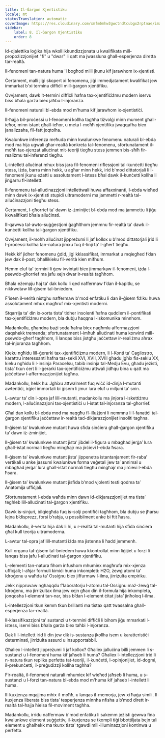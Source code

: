 ```yaml
---
title: Il-Ġargon Xjentistiku
locale: mt
statusTranslation: automatic
coverImage: https://res.cloudinary.com/xmfm6mhw3gwctndtcubgx2rptnae/image/upload/v1741354419/small_cover_la_gran_rebelion_28716e29d2.webp
sidebar:
    label: 8. Il-Ġargon Xjentistiku
    order: 8
---
```

Id-djalettika loġika hija wkoll ikkundizzjonata u kwalifikata mill-propożizzjonijiet "fi" u "dwar" li qatt ma jwassluna għall-esperjenza diretta tar-realtà.

Il-fenomeni tan-natura huma 'l bogħod milli jkunu kif jarawhom ix-xjentisti.

Ċertament, malli jiġi skopert xi fenomenu, jiġi immedjatament kwalifikat jew immarkat b'xi terminu diffiċli mill-ġargon xjentifiku.

Ovvjament, dawk it-termini diffiċli ħafna tax-xjentifiċiżmu modern iservu biss bħala garża biex jaħbu l-injoranza.

Il-fenomeni naturali bl-ebda mod m'huma kif jarawhom ix-xjentistiċi.

Il-ħajja bil-proċessi u l-fenomeni kollha tagħha tiżvolġi minn mument għall-ieħor, minn istant għall-ieħor, u meta l-moħħ xjentifiku jwaqqafha biex janalizzaha, fil-fatt joqtolha.

Kwalunkwe inferenza meħuda minn kwalunkwe fenomenu naturali bl-ebda mod ma hija ugwali għar-realtà konkreta tal-fenomenu, sfortunatament il-moħħ tax-xjenzat alluċinat mit-teoriji tiegħu stess jemmen bis-sħiħ fir-realiżmu tal-inferenzi tiegħu.

L-intellett alluċinat mhux biss jara fil-fenomeni riflessjoni tal-kunċetti tiegħu stess, iżda, barra minn hekk, u agħar minn hekk, irid b'mod dittatorjali li l-fenomeni jkunu eżatti u assolutament l-istess bħal dawk il-kunċetti kollha li jinġarru fl-intellett.

Il-fenomenu tal-alluċinazzjoni intellettwali huwa affaxxinanti, l-ebda wieħed minn dawk ix-xjentisti stupidi ultramoderni ma jammetti r-realtà tal-alluċinazzjoni tiegħu stess.

Ċertament, l-għorrief ta’ dawn iż-żminijiet bl-ebda mod ma jammettu li jiġu kkwalifikati bħala alluċinati.

Il-qawwa tal-awto-suġġestjoni ġagħlthom jemmnu fir-realtà ta’ dawk il-kunċetti kollha tal-ġargon xjentifiku.

Ovvjament, il-moħħ alluċinat jippreżumi li jaf kollox u b'mod dittatorjali jrid li l-proċessi kollha tan-natura jimxu fuq il-linji ta' l-għerf tiegħu.

Hekk kif jidher fenomenu ġdid, jiġi kklassifikat, immarkat u mqiegħed f’dan jew dak il-post, bħallikieku fil-verità kien mifhum.

Hemm eluf ta’ termini li ġew ivvintati biex jimmarkaw il-fenomeni, iżda l-psewdo-għorrief ma jafu xejn dwar ir-realtà tagħhom.

Bħala eżempju ħaj ta’ dak kollu li qed naffermaw f’dan il-kapitlu, se nikkwotaw lill-ġisem tal-bniedem.

F'isem il-verità nistgħu naffermaw b'mod enfatiku li dan il-ġisem fiżiku huwa assolutament mhux magħruf mix-xjentisti moderni.

Stqarrija ta’ din ix-xorta tista’ tidher insolenti ħafna quddiem il-pontifikati tax-xjentifiċiżmu modern, bla dubju ħaqqna l-iskomunika minnhom.

Madankollu, għandna bażi soda ħafna biex nagħmlu affermazzjoni daqshekk tremenda; sfortunatament l-imħuħ alluċinati huma konvinti mill-psewdo-għerf tagħhom, li lanqas biss jistgħu jaċċettaw ir-realiżmu aħrax tal-injoranza tagħhom.

Kieku ngħidu lill-ġerarki tax-xjentifiċiżmu modern, li l-Konti ta’ Cagliostro, karattru interessanti ħafna tas-sekli XVI, XVII, XVIII għadu jgħix fis-seklu XX, kieku ngħidu li l-insinja Paracelsu, tabib insinja tal-Medju Evu, għadu jeżisti, tista’ tkun ċert li l-ġerarki tax-xjentifiċiżmu attwali jidħqu bina u qatt ma jaċċettaw l-affermazzjonijiet tagħna.

Madankollu, hekk hu: Jgħixu attwalment fuq wiċċ id-dinja l-mutanti awtentiċi, irġiel immortali bi ġisem li jmur lura eluf u miljuni ta’ snin.

L-awtur ta’ din l-opra jaf lill-mutanti, madankollu ma jinjora l-iskettiżmu modern, l-alluċinazzjoni tax-xjentistiċi u l-istat tal-injoranza tal-għorrief.

Għal dan kollu bl-ebda mod ma naqgħu fl-illużjoni li nemmnu li l-fanatiċi tal-ġargon xjentifiku jaċċettaw ir-realtà tad-dikjarazzjonijiet insoliti tagħna.

Il-ġisem ta’ kwalunkwe mutant huwa sfida sinċiera għall-ġargon xjentifiku ta’ dawn iż-żminijiet.

Il-ġisem ta’ kwalunkwe mutant jista’ jibdel il-figura u mbagħad jerġa’ lura għall-istat normali tiegħu mingħajr ma jirċievi l-ebda ħsara.

Il-ġisem ta’ kwalunkwe mutant jista’ jippenetra istantanjament fir-raba’ vertikali u anke jassumi kwalunkwe forma veġetali jew ta’ annimal u mbagħad jerġa’ lura għall-istat normali tiegħu mingħajr ma jirċievi l-ebda ħsara.

Il-ġisem ta’ kwalunkwe mutant jisfida b’mod vjolenti testi qodma ta’ Anatomija uffiċjali.

Sfortunatament l-ebda waħda minn dawn id-dikjarazzjonijiet ma tista’ tegħleb lill-alluċinati tal-ġargon xjentifiku.

Dawk is-sinjuri, bilqiegħda fuq is-solji pontifiċi tagħhom, bla dubju se jħarsu lejna b’disprezz, forsi b’rabja, u possibilment anke bi ftit ħasra.

Madankollu, il-verità hija dak li hi, u r-realtà tal-mutanti hija sfida sinċiera għal kull teorija ultramoderna.

L-awtur tal-opra jaf lill-mutanti iżda ma jistenna li ħadd jemmenh.

Kull organu tal-ġisem tal-bniedem huwa kkontrollat ​​minn liġijiet u forzi li lanqas biss jafu l-alluċinati tal-ġargon xjentifiku.

L-elementi tan-natura fihom infushom mhumiex magħrufa mix-xjenza uffiċjali; l-aħjar formuli kimiċi huma inkompleti: H2O, żewġ atomi ta’ Idroġenu u waħda ta’ Ossiġnu biex jiffurmaw l-ilma, jirriżulta empiriku.

Jekk nippruvaw ngħaqqdu f’laboratorju l-atomu tal-Ossiġnu maż-żewġ tal-Idroġenu, ma jirriżultax ilma jew xejn għax din il-formula hija inkompleta, jonqosha l-element tan-nar, biss b’dan l-element ċitat jista’ jinħoloq l-ilma.

L-intellezzjoni tkun kemm tkun brillanti ma tistax qatt twassalna għall-esperjenza tar-realtà.

Il-klassifikazzjoni ta’ sustanzi u t-termini diffiċli li bihom jiġu mmarkati l-istess, iservi biss bħala garża biex taħbi l-injoranza.

Dak li l-intellett irid li din jew dik is-sustanza jkollha isem u karatteristiċi determinati, jirriżulta assurd u insupportabbli.

Għaliex l-intellett jippreżumi li jaf kollox? Għaliex jalluċina billi jemmen li s-sustanzi u l-fenomeni huma kif jaħseb li huma? Għaliex l-intellezzjoni trid li n-natura tkun replika perfetta tat-teoriji, il-kunċetti, l-opinjonijiet, id-dogmi, il-prekunċetti, il-preġudizzji kollha tagħha?

Fir-realtà, il-fenomeni naturali mhumiex kif wieħed jaħseb li huma, u s-sustanzi u l-forzi tan-natura bl-ebda mod m'huma kif jaħseb l-intellett li huma.

Il-kuxjenza mqajjma mhix il-moħħ, u lanqas il-memorja, jew xi ħaġa simili. Il-kuxjenza liberata biss tista’ tesperjenza minnha nfisha u b’mod dirett ir-realtà tal-ħajja ħielsa fil-moviment tagħha.

Madankollu, irridu naffermaw b'mod enfatiku li sakemm jeżisti ġewwa fina kwalunkwe element suġġettiv, il-kuxjenza se tkompli tiġi bbottiljata bejn tali element u għalhekk ma tkunx tista' tgawdi mill-illuminazzjoni kontinwa u perfetta.

